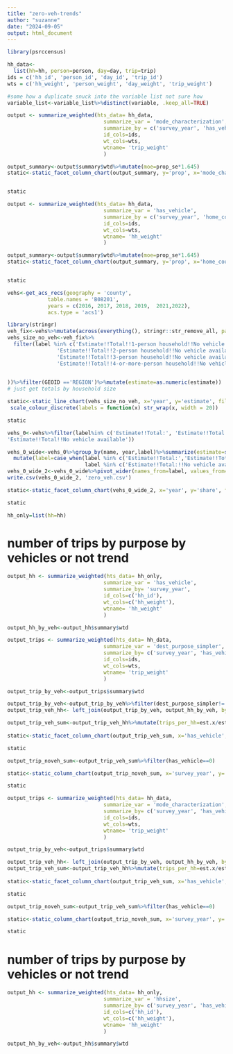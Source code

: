 ```yaml
---
title: "zero-veh-trends"
author: "suzanne"
date: "2024-09-05"
output: html_document
---
```


```r
library(psrccensus)
```





```r

hh_data<-
  list(hh=hh, person=person, day=day, trip=trip)
ids = c('hh_id', 'person_id', 'day_id', 'trip_id')
wts = c('hh_weight', 'person_weight', 'day_weight', 'trip_weight')
```

```r
#some how a duplicate snuck into the variable list not sure how
variable_list<-variable_list%>%distinct(variable, .keep_all=TRUE)
```

```r
output <- summarize_weighted(hts_data= hh_data,
                               summarize_var = 'mode_characterization',
                               summarize_by = c('survey_year', 'has_vehicle'),
                               id_cols=ids,
                               wt_cols=wts,
                               wtname= 'trip_weight'
                               )
```


```r

output_summary<-output$summary$wtd%>%mutate(moe=prop_se*1.645)
static<-static_facet_column_chart(output_summary, y='prop', x='mode_characterization', fill='survey_year', facet='has_vehicle', moe='moe') + theme(axis.text.x=element_text(size=16), axis.text.y=element_text(size=16),legend.text = element_text(size=16), axis.title.y=element_text(size=20), axis.title.x=element_text(size=20))


static

```

```r
output <- summarize_weighted(hts_data= hh_data,
                               summarize_var = 'has_vehicle',
                               summarize_by = c('survey_year', 'home_county'),
                               id_cols=ids,
                               wt_cols=wts,
                               wtname= 'hh_weight'
                               )
```


```r

output_summary<-output$summary$wtd%>%mutate(moe=prop_se*1.645)
static<-static_facet_column_chart(output_summary, y='prop', x='home_county', fill='survey_year', facet='has_vehicle', moe='moe') + theme(axis.text.x=element_text(size=16), axis.text.y=element_text(size=16),legend.text = element_text(size=16), axis.title.y=element_text(size=20), axis.title.x=element_text(size=20))


static

```


```r
vehs<-get_acs_recs(geography = 'county',
             table.names = 'B08201',
             years = c(2016, 2017, 2018, 2019,  2021,2022),
             acs.type = 'acs1')
```

```r
library(stringr)
veh_fix<-vehs%>%mutate(across(everything(), stringr::str_remove_all, pattern =':'))
vehs_size_no_veh<-veh_fix%>%
  filter(label %in% c('Estimate!!Total!!1-person household!!No vehicle available',
                'Estimate!!Total!!2-person household!!No vehicle available',
                'Estimate!!Total!!3-person household!!No vehicle available',
                'Estimate!!Total!!4-or-more-person household!!No vehicle available'

                      
))%>%filter(GEOID =='REGION')%>%mutate(estimate=as.numeric(estimate))
# just get totals by household size

```




```r
static<-static_line_chart(vehs_size_no_veh, x='year', y='estimate', fill='label') + theme(axis.text.x=element_text(size=16), axis.text.y=element_text(size=16),legend.text = element_text(size=12), axis.title.y=element_text(size=20), axis.title.x=element_text(size=20))+
 scale_colour_discrete(labels = function(x) str_wrap(x, width = 20))

static

```

```r

vehs_0<-vehs%>%filter(label%in% c('Estimate!!Total:', 'Estimate!!Total:!!No vehicle available', 'Estimate!!Total',	
'Estimate!!Total!!No vehicle available'))
```


```r
vehs_0_wide<-vehs_0%>%group_by(name, year,label)%>%summarize(estimate=sum(estimate), moe=sum(moe))%>%
  mutate(label=case_when(label %in% c('Estimate!!Total:','Estimate!!Total') ~ 'total_hh',
                         label %in% c('Estimate!!Total:!!No vehicle available', 'Estimate!!Total!!No vehicle available') ~ 'no_veh_hh'))
vehs_0_wide_2<-vehs_0_wide%>%pivot_wider(names_from=label, values_from=c(estimate,moe))%>%mutate(share=estimate_no_veh_hh/estimate_total_hh)
write.csv(vehs_0_wide_2, 'zero_veh.csv')

```
```r
static<-static_facet_column_chart(vehs_0_wide_2, x='year', y='share', fill='name', facet='name', scales='fixed') + theme(axis.text.x=element_text(size=16), axis.text.y=element_text(size=16),legend.text = element_text(size=16), axis.title.y=element_text(size=20), axis.title.x=element_text(size=20))

static
```
```r
hh_only=list(hh=hh)
```

# number of trips by purpose by vehicles or not trend
```r
output_hh <- summarize_weighted(hts_data= hh_only,
                               summarize_var = 'has_vehicle',
                               summarize_by= 'survey_year',
                               id_cols=c('hh_id'),
                               wt_cols=c('hh_weight'),
                               wtname= 'hh_weight'
                               )

output_hh_by_veh<-output_hh$summary$wtd
```

```r
output_trips <- summarize_weighted(hts_data= hh_data,
                               summarize_var = 'dest_purpose_simpler',
                               summarize_by= c('survey_year', 'has_vehicle'),
                               id_cols=ids,
                               wt_cols=wts,
                               wtname= 'trip_weight'
                               )

output_trip_by_veh<-output_trips$summary$wtd
```


```r

output_trip_by_veh<-output_trip_by_veh%>%filter(dest_purpose_simpler!='Go Home')
output_trip_veh_hh<- left_join(output_trip_by_veh, output_hh_by_veh, by=c('has_vehicle', 'survey_year'))%>%filter(dest_purpose_simpler!='Go Home')

output_trip_veh_sum<-output_trip_veh_hh%>%mutate(trips_per_hh=est.x/est.y)%>%mutate(trips_per_hh= trips_per_hh*5)%>%mutate(dest_purpose_simpler=fct_reorder(dest_purpose_simpler, trips_per_hh))%>%filter(dest_purpose_simpler!='Go Home')
                                                                                                   
static<-static_facet_column_chart(output_trip_veh_sum, x='has_vehicle', y='trips_per_hh', fill='dest_purpose_simpler', pos='stack', dec=1, color='pgnobgy_10', facet='survey_year') + theme(axis.text.x=element_text(size=16), axis.text.y=element_text(size=16),legend.text = element_text(size=16), axis.title.y=element_text(size=20), axis.title.x=element_text(size=20))

static

output_trip_noveh_sum<-output_trip_veh_sum%>%filter(has_vehicle==0)

static<-static_column_chart(output_trip_noveh_sum, x='survey_year', y='trips_per_hh', fill='dest_purpose_simpler', pos='stack', dec=1, color='pgnobgy_10') + theme(axis.text.x=element_text(size=16), axis.text.y=element_text(size=16),legend.text = element_text(size=16), axis.title.y=element_text(size=20), axis.title.x=element_text(size=20))

static

```

```r
output_trips <- summarize_weighted(hts_data= hh_data,
                               summarize_var = 'mode_characterization',
                               summarize_by= c('survey_year', 'has_vehicle'),
                               id_cols=ids,
                               wt_cols=wts,
                               wtname= 'trip_weight'
                               )

output_trip_by_veh<-output_trips$summary$wtd
```


```r


output_trip_veh_hh<- left_join(output_trip_by_veh, output_hh_by_veh, by=c('has_vehicle', 'survey_year'))
output_trip_veh_sum<-output_trip_veh_hh%>%mutate(trips_per_hh=est.x/est.y)
                                                                                                   
static<-static_facet_column_chart(output_trip_veh_sum, x='has_vehicle', y='trips_per_hh', fill='mode_characterization', pos='stack', dec=1, color='pgnobgy_10', facet='survey_year') + theme(axis.text.x=element_text(size=16), axis.text.y=element_text(size=16),legend.text = element_text(size=16), axis.title.y=element_text(size=20), axis.title.x=element_text(size=20))

static

output_trip_noveh_sum<-output_trip_veh_sum%>%filter(has_vehicle==0)

static<-static_column_chart(output_trip_noveh_sum, x='survey_year', y='trips_per_hh', fill='mode_characterization', pos='stack', dec=1, color='pgnobgy_10') + theme(axis.text.x=element_text(size=16), axis.text.y=element_text(size=16),legend.text = element_text(size=16), axis.title.y=element_text(size=20), axis.title.x=element_text(size=20))

static

```

# number of trips by purpose by vehicles or not trend
```r
output_hh <- summarize_weighted(hts_data= hh_only,
                               summarize_var = 'hhsize',
                               summarize_by= c('survey_year', 'has_vehicle'),
                               id_cols=c('hh_id'),
                               wt_cols=c('hh_weight'),
                               wtname= 'hh_weight'
                               )

output_hh_by_veh<-output_hh$summary$wtd
```
